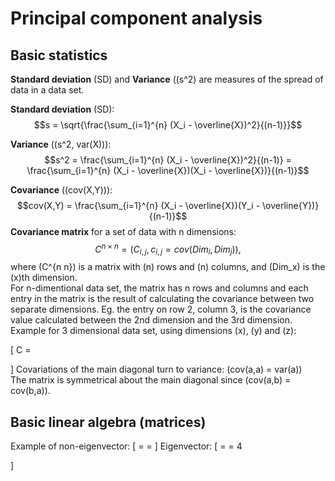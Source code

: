 # Principal component analysis
## Basic statistics

**Standard deviation** (SD) and **Variance** (\(s^2\) are measures of the spread of data in a data set.

**Standard deviation** (SD):  
$$s = \sqrt{\frac{\sum_{i=1}^{n} (X_i - \overline{X})^2}{(n-1)}}$$

**Variance** (\(s^2, var(X)\)):
$$s^2 = \frac{\sum_{i=1}^{n} (X_i - \overline{X})^2}{(n-1)} = \frac{\sum_{i=1}^{n} (X_i - \overline{X})(X_i - \overline{X})}{(n-1)}$$

**Covariance** (\(cov(X,Y)\)):
$$cov(X,Y) = \frac{\sum_{i=1}^{n} (X_i - \overline{X})(Y_i - \overline{Y})}{(n-1)}$$
**Covariance matrix** for a set of data with n dimensions:
$$C^{n \times n} = (C_{i,j}, c_{i,j} = cov(Dim_{i}, Dim_{j})),$$
where \(C^{n \times n}\) is a matrix with \(n\) rows and \(n\) columns, and \(Dim_x\) is the \(x\)th dimension.  
For n-dimentional data set, the matrix has n rows and columns and each entry in the matrix is the result of calculating the covariance between two separate dimensions. Eg. the entry on row 2, column 3, is the covariance value calculated between the 2nd dimension and the 3rd dimension.  
Example for 3 dimensional data set, using dimensions \(x\), \(y\) and \(z\):

\[
C =
  \begin{pmatrix}
    cov(x,x) & cov(x,y) & cov(x,z)\\
    cov(y,x) & cov(y,y) & cov(y,z)\\
    cov(z,x) & cov(z,y) & cov(z,z)
  \end{pmatrix}
\]
Covariations of the main diagonal turn to variance: \(cov(a,a) = var(a)\)  
The matrix is symmetrical about the main diagonal since \(cov(a,b) = cov(b,a)\).  

## Basic linear algebra (matrices)
Example of non-eigenvector:
\[
  \begin{pmatrix}
    2 & 3\\
    2 & 1\\
  \end{pmatrix} \times \begin{pmatrix}
  1\\
  3
  \end{pmatrix} = \begin{pmatrix}
  2\cdot1+3\cdot3\\
  2\cdot1+1\cdot3
  \end{pmatrix} = \begin{pmatrix}
  11\\
  5
  \end{pmatrix}
\]
Eigenvector:
\[
  \begin{pmatrix}
    2 & 3\\
    2 & 1\\
  \end{pmatrix} \times \begin{pmatrix}
  3\\
  2
  \end{pmatrix} = \begin{pmatrix}
  12\\
  8
  \end{pmatrix} = 4 \times \begin{pmatrix}
  3\\
  2
  \end{pmatrix}
\]

